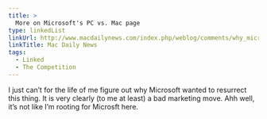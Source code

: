 ```yaml
---
title: >
  More on Microsoft's PC vs. Mac page
type: linkedList
linkUrl: http://www.macdailynews.com/index.php/weblog/comments/why_microsofts_pc_versus_mac_page_is_self-destructive
linkTitle: Mac Daily News
tags:
  - Linked
  - The Competition
---
```


I just can’t for the life of me figure out why Microsoft wanted to resurrect this thing. It is very clearly (to me at least) a bad marketing move. Ahh well, it’s not like I’m rooting for Microsft here.
